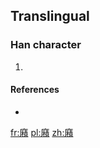 ==Translingual==

===Han character===
{{Han char|rn=53|rad=广|as=16|sn=19|four=|canj=戈竹木金 (IHDC)|ids=⿸[[广]][[積]]}}

# {{defn|Han|sort=广16}}

====References====
* {{Han ref|kx=0352.091|hdz=20908.031|uh=5EED|ud=24301}}

[[fr:廭]]
[[pl:廭]]
[[zh:廭]]